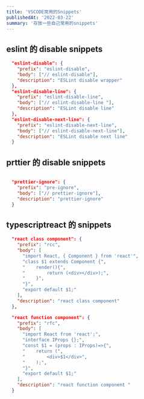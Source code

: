 ```yaml
---
title: 'VSCODE常用的Snippets'
publishedAt: '2022-03-22'
summary: '存放一些自己常用的snippets'
---
```


## eslint 的 disable snippets

```json
  "eslint-disable": {
    "prefix": "eslint-disable",
    "body": ["// eslint-disable"],
    "description": "ESLint disable wrapper"
  },
  "eslint-disable-line": {
    "prefix": "eslint-disable-line",
    "body": ["// eslint-disable-line "],
    "description": "ESLint disable line"
  },
  "eslint-disable-next-line": {
    "prefix": "eslint-disable-next-line",
    "body": ["// eslint-disable-next-line"],
    "description": "ESLint disable next line"
  }
```

## prttier 的 disable snippets

```json

  "prettier-ignore": {
    "prefix": "pre-ignore",
    "body": ["// prettier-ignore"],
    "description": "prettier-ignore"
  }

```

## typescriptreact 的 snippets

```json
  "react class component": {
    "prefix": "rcc",
    "body": [
      "import React, { Component } from 'react'",
      "class $1 extends Component {",
      "    render(){",
      "        return (<div></div>);",
      "    }",
      "}",
      "export default $1;"
    ],
    "description": "react class component"
  },

  "react function component": {
    "prefix": "rfc",
    "body": [
      "import React from 'react';",
      "interface IProps {};",
      "const $1 = (props : IProps)=>{",
      "    return (",
      "        <div>$1</div>",
      "    );",
      "}",
      "export default $1;"
    ],
    "description": "react function component "
  }

```
